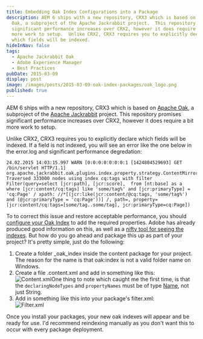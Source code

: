 ```yaml
---
title: Embedding Oak Index Configurations into a Package
description: AEM 6 ships with a new repository, CRX3 which is based on Apache
  Oak, a subproject of the Apache Jackrabbit project.  This repository promises
  significant performance increases over CRX2, however it does require a bit
  more work to setup.  Unlike CRX2, CRX3 requires you to explicitly declare
  which fields will be indexed.
hideInNav: false
tags:
  - Apache Jackrabbit Oak
  - Adobe Experience Manager
  - Best Practices
pubDate: 2015-03-09
display: post
image: /images/posts/2015-03-09-oak-index-packages/oak_logo.png
published: true
---
```


AEM 6 ships with a new repository, CRX3 which is based on [Apache Oak](http://jackrabbit.apache.org/oak/), a subproject of the [Apache Jackrabbit](http://jackrabbit.apache.org/) project. This repository promises significant performance increases over CRX2, however it does require a bit more work to setup. 

Unlike CRX2, CRX3 requires you to explicitly declare which fields will be indexed. If a field is not indexed, you will see an error like the one below in the error.log and significant performance degredation:

```
24.02.2015 14:03:15.997 WARN [0:0:0:0:0:0:0:1 [1424804529693] GET /bin/servlet HTTP/1.1] org.apache.jackrabbit.oak.plugins.index.property.strategy.ContentMirrorStoreStrategy Traversed 333000 nodes using index cq:tags with filter Filter(query=select [jcr:path], [jcr:score],  from [nt:base] as a where [jcr:content/cq:tags] like 'some/tag%' and [jcr:primaryType] = 'cq:Page' / xpath: //*[(jcr:like(jcr:content/@cq:tags, 'some/tag%') and (@jcr:primaryType = 'cq:Page'))] /, path=, property=[jcr:content/cq:tags=[some/tag..some/tag], jcr:primaryType=cq:Page])
```

To to correct this issue and restore acceptable performance, you should [configure your Oak Index](http://docs.adobe.com/docs/en/aem/6-0/deploy/upgrade/queries-and-indexing.html#Configuring%20the%20indexes) to add the required properties. Adobe has already produced good information on this, as well as a [nifty tool for seeing the indexes](http://adobe-consulting-services.github.io/acs-aem-commons/features/oak-index-manager.html). But how do you go ahead and package this up as part of your project? It's pretty simple, just do the following:

1. Create a folder \_oak\_index inside the content package for your project. The reason for the name is that oak:index is not a valid folder name on Windows.
2. Create a file .content.xml and add in something like this:  
![Content.xml](/images/posts/2015-03-09-oak-index-packages/content-xml.png)One thing to note which caught me the first time, is that the `declaringNodeTypes` and `propertyNames` must be of type [Name](http://www.day.com/maven/jsr170/javadocs/jcr-2.0/javax/jcr/PropertyType.html#NAME), not just String.
3. Add in something like this into your package's filter.xml:  
![Filter.xml](/images/posts/2015-03-09-oak-index-packages/filter-xml.png)

Once you install your packages, your new oak indexes will appear and be ready for use. I'd recommend reindexing manually as you don't want this to occur with every package deployment.
